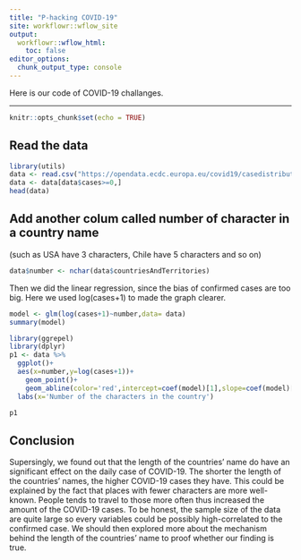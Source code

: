 ```yaml
---
title: "P-hacking COVID-19"
site: workflowr::wflow_site
output:
  workflowr::wflow_html:
    toc: false
editor_options:
  chunk_output_type: console
---
```


Here is our code of COVID-19 challanges.

---


```r
knitr::opts_chunk$set(echo = TRUE)
```

## Read the data


```r
library(utils)
data <- read.csv("https://opendata.ecdc.europa.eu/covid19/casedistribution/csv", na.strings = "", fileEncoding = "UTF-8-BOM")
data <- data[data$cases>=0,]
head(data)
```

## Add another colum called number of character in a country name 

(such as USA have 3 characters, Chile have 5 characters and so on) 

```r
data$number <- nchar(data$countriesAndTerritories)
```

Then we did the linear regression, since the bias of confirmed cases are too big. Here we used log(cases+1) to made the graph clearer.
```r
model <- glm(log(cases+1)~number,data= data)
summary(model)
```

```r
library(ggrepel)
library(dplyr)
p1 <- data %>%
  ggplot()+
  aes(x=number,y=log(cases+1))+
    geom_point()+
    geom_abline(color='red',intercept=coef(model)[1],slope=coef(model)[2])+
  labs(x='Number of the characters in the country')

p1
```

## Conclusion
Supersingly, we found out that the length of the countries' name do have an significant effect on the daily case of COVID-19. The shorter the length of the countries' names, the higher COVID-19 cases they have. This could be explained by the fact that places with fewer characters are more well-known. People tends to travel to those more often thus increased the amount of the COVID-19 cases. To be honest, the sample size of the data are quite large so every variables could be possibly high-correlated to the confirmed case. We should then explored more about the mechanism behind the length of the countries' name to proof whether our finding is true.
